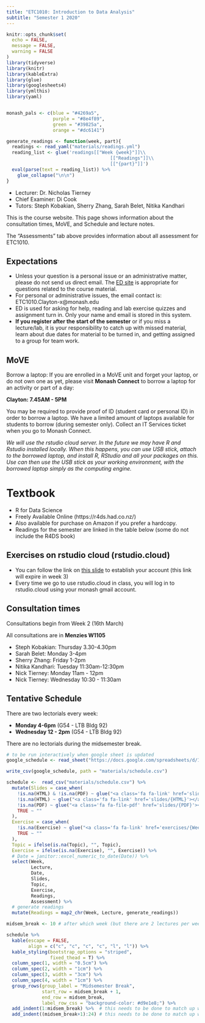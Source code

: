 ```yaml
---
title: "ETC1010: Introduction to Data Analysis"
subtitle: "Semester 1 2020"
---
```


```r
knitr::opts_chunk$set(
  echo = FALSE,
  message = FALSE,
  warning = FALSE
)
library(tidyverse)
library(knitr)
library(kableExtra)
library(glue)
library(googlesheets4)
library(ymlthis)
library(yaml)


monash_pals <- c(blue = "#4269a5",
                 purple = "#8e4f89", 
                 green = "#39825a", 
                 orange = "#dc6141")
```

```r
generate_readings <- function(week, part){
  readings <- read_yaml("materials/readings.yml")
  reading_list <- glue('readings[["Week {week}"]]\\
                                      [["Readings"]]\\
                                      [["{part}"]]')
  eval(parse(text = reading_list)) %>% 
    glue_collapse("\n\n")
}

```

- Lecturer: Dr. Nicholas Tierney
- Chief Examiner: Di Cook
- Tutors: Steph Kobakian, Sherry Zhang, Sarah Belet, Nitika Kandhari

This is the course website. This page shows information about the consultation times, MoVE, and Schedule and lecture notes.

The "Assessments" tab above provides information about all assessment for ETC1010.

## Expectations 

- Unless your question is a personal issue or an administrative matter, please do not send us direct email. The [ED site](https://edstem.org/) is appropriate for questions related to the course material.
- For personal or administrative issues, the email contact is: ETC1010.Clayton-x@monash.edu
- ED is used for asking for help, reading and lab exercise quizzes and assignment turn in. Only your name and email is stored in this system.
- **If you register after the start of the semester** or if you
  miss a lecture/lab, it is your responsibility to catch up with
  missed material, learn about due dates for material to be turned in,
  and getting assigned to a group for team work.

## MoVE

Borrow a laptop:
If you are enrolled in a MoVE unit and forget your laptop, or do not own one as yet, please visit **Monash Connect** to borrow a laptop for an activity or part of a day:

**Clayton: 7.45AM - 5PM**

You may be required to provide proof of ID (student card or personal ID) in order to borrow a laptop. 
We have a limited amount of laptops available for students to borrow (during semester only). Collect an IT Services ticket when you go to Monash Connect.

*We will use the rstudio cloud server. In the future we may have R and Rstudio installed locally. When this happens, you can use USB stick, attach to the borrowed laptop, and install R, RStudio and all your packages on this. Use can then use the USB stick as your working environment, with the borrowed laptop simply as the computing engine.*

# Textbook

- R for Data Science
- Freely Available Online (https://r4ds.had.co.nz/)
- Also available for purchase on Amazon if you prefer a hardcopy.
- Readings for the semester are linked in the table below (some do not include the R4DS book)

## Exercises on rstudio cloud (rstudio.cloud)

- You can follow the link on [this slide](https://ida.numbat.space/slides/lecture_1a#27) to establish your account (this link will expire in week 3)
- Every time we go to use rstudio.cloud in class, you will log in to rstudio.cloud using your monash gmail account.

## Consultation times

Consultations begin from Week 2 (16th March)

All consultations are in **Menzies W1105**

- Steph Kobakian: Thursday 3.30-4.30pm
- Sarah Belet: Monday 3-4pm
- Sherry Zhang: Friday 1-2pm
- Nitika Kandhari: Tuesday 11:30am-12:30pm
- Nick Tierney: Monday 11am - 12pm
- Nick Tierney: Wednesday 10:30 - 11:30am

## Tentative Schedule

There are two lectorials every week:

* **Monday 4-6pm** (G54 - LTB Bldg 92)
* **Wednesday 12 - 2pm** (G54 - LTB Bldg 92)

There are no lectorials during the midsemester break.

```r
# to be run interactively when google sheet is updated
google_schedule <- read_sheet("https://docs.google.com/spreadsheets/d/1OmwIYBtuedFICwqXToTNx1xRRoDO0ZjjVjumvmg-TYU/edit#gid=0")

write_csv(google_schedule, path = "materials/schedule.csv")
```


```r
schedule <-  read_csv("materials/schedule.csv") %>% 
  mutate(Slides = case_when(
    !is.na(HTML) & !is.na(PDF) ~ glue("<a class='fa fa-link' href='slides/{HTML}'></a> <a class='fa fa-file-pdf' href='slides/{PDF}'></a>"),
    !is.na(HTML) ~ glue("<a class='fa fa-link' href='slides/{HTML}'></a>"),
    !is.na(PDF) ~ glue("<a class='fa fa-file-pdf' href='slides/{PDF}'></a>"),
    TRUE ~ ""
  ),
  Exercise = case_when(
    !is.na(Exercise) ~ glue("<a class='fa fa-link' href='exercises/{Week}{Lecture}/{Exercise}'></a>"),
    TRUE ~ ""
  ),
  Topic = ifelse(is.na(Topic), "", Topic),
  Exercise = ifelse(is.na(Exercise), "", Exercise)) %>% 
  # Date = janitor::excel_numeric_to_date(Date)) %>% 
  select(Week, 
         Lecture, 
         Date, 
         Slides, 
         Topic, 
         Exercise, 
         Readings, 
         Assessment) %>% 
  # generate readings
  mutate(Readings = map2_chr(Week, Lecture, generate_readings)) 

midsem_break <- 10 # after which week (but there are 2 lectures per week)

schedule %>% 
  kable(escape = FALSE, 
        align = c("c", "c", "c", "c", "l", "l")) %>% 
  kable_styling(bootstrap_options = "striped",
                fixed_thead = T) %>% 
  column_spec(1, width = "0.5cm") %>% 
  column_spec(2, width = "1cm") %>% 
  column_spec(3, width = "3cm") %>% 
  column_spec(4, width = "1cm") %>% 
  group_rows(group_label = "Midsemester Break", 
             start_row = midsem_break + 1, 
             end_row = midsem_break, 
             label_row_css = "background-color: #d9e1e8;") %>% 
  add_indent(1:midsem_break) %>%  # this needs to be done to match up with above
  add_indent((midsem_break+1):24) # this needs to be done to match up with above
```




